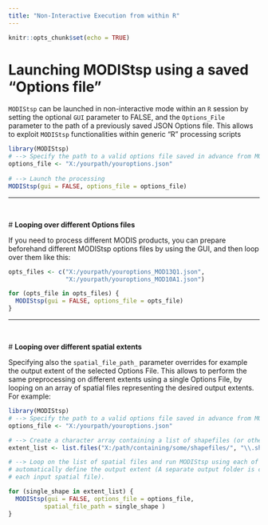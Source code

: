 ```yaml
---
title: "Non-Interactive Execution from within R"
---
```


```r
knitr::opts_chunk$set(echo = TRUE)
```

# <i class="fa fa-arrow-circle-o-right" aria-hidden="true"></i> __Launching MODIStsp using a saved "Options file"__

`MODIStsp` can be launched in non-interactive mode within an `R` session by setting 
the optional `GUI` parameter to FALSE, and the `Options_File` parameter to the path 
of a previously saved JSON Options file. 
This allows to exploit `MODIStsp` functionalities within generic "R" processing scripts

```r
library(MODIStsp) 
# --> Specify the path to a valid options file saved in advance from MODIStsp GUI 
options_file <- "X:/yourpath/youroptions.json" 
  
# --> Launch the processing
MODIStsp(gui = FALSE, options_file = options_file)
```
________________________________________________________________________________

<br>

#<i class="fa fa-arrow-circle-o-right" aria-hidden="true"></i> __Looping over different Options files__

If you need to process different MODIS products, you can prepare beforehand different
MODIStsp options files by using the GUI, and then loop over them like this:

```r

opts_files <- c("X:/yourpath/youroptions_MOD13Q1.json",
                "X:/yourpath/youroptions_MOD10A1.json")

for (opts_file in opts_files) {
  MODIStsp(gui = FALSE, options_file = opts_file)
}
```
________________________________________________________________________________

<br>

#<i class="fa fa-arrow-circle-o-right" aria-hidden="true"></i> __Looping over different spatial extents__

Specifying also the `spatial_file_path_` parameter overrides for example the output 
extent of the selected Options File. This allows to perform the same preprocessing 
on different extents using a single Options File, by looping on an array of spatial 
files representing the desired output extents. For example:

```r
library(MODIStsp) 
# --> Specify the path to a valid options file saved in advance from MODIStsp GUI 
options_file <- "X:/yourpath/youroptions.json" 

# --> Create a character array containing a list of shapefiles (or other spatial files)
extent_list <- list.files("X:/path/containing/some/shapefiles/", "\\.shp$")  

# --> Loop on the list of spatial files and run MODIStsp using each of them to 
# automatically define the output extent (A separate output folder is created for
# each input spatial file).

for (single_shape in extent_list) {
  MODIStsp(gui = FALSE, options_file = options_file, 
          spatial_file_path = single_shape )
}

```
